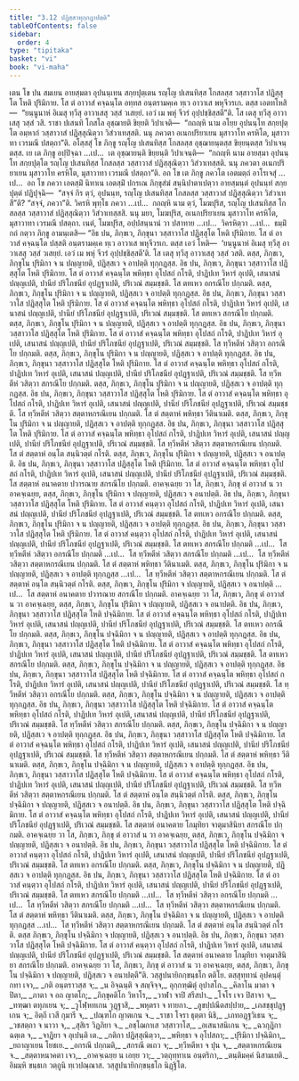 ```yaml
---
title: "3.12 ปฏิสฺสวทุกฺกฏาปตฺติ"
tableOfContents: false
sidebar:
  order: 4
type: "tipitaka"
basket: "vi"
book: "vi-maha"
---
```



<DynamicBreadcrumb />

<Division number="206" book="vi-maha">

<Paragraph number="918" book="vi-maha">
เตน โข ปน สมเยน อายสฺมตา อุปนนฺเทน สกฺยปุตฺเตน รญฺโญ ปเสนทิสฺส โกสลสฺส วสฺสาวาโส ปฏิสฺสุโต โหติ ปุริมิกาย. โส ตํ อาวาสํ คจฺฉนฺโต อทฺทส อนฺตรามคฺเค ทฺเว อาวาเส พหุจีวรเก. ตสฺส เอตทโหสิ—  “ยนฺนูนาหํ อิเมสุ ทฺวีสุ อาวาเสสุ วสฺสํ วเสยฺยํ. เอวํ เม พหุํ จีวรํ อุปฺปชฺชิสฺสตี”ติ. โส เตสุ ทฺวีสุ อาวาเสสุ วสฺสํ วสิ. ราชา ปเสนทิ โกสโล อุชฺฌายติ ขิยฺยติ วิปาเจติ—  “กถญฺหิ นาม อโยฺย อุปนนฺโท สกฺยปุตฺโต อมฺหากํ วสฺสาวาสํ ปฏิสฺสุณิตฺวา วิสํวาเทสฺสติ. นนุ ภควตา อเนกปริยาเยน มุสาวาโท ครหิโต, มุสาวาทา เวรมณี ปสตฺถา”ติ.
</Paragraph>

<Paragraph number="919" book="vi-maha">
อโสฺสสุํ โข ภิกฺขู รญฺโญ ปเสนทิสฺส โกสลสฺส อุชฺฌายนฺตสฺส ขิยฺยนฺตสฺส วิปาเจนฺตสฺส. เย เต ภิกฺขู อปฺปิจฺฉา …เป…  เต อุชฺฌายนฺติ ขิยฺยนฺติ วิปาเจนฺติ—  “กถญฺหิ นาม อายสฺมา อุปนนฺโท สกฺยปุตฺโต รญฺโญ ปเสนทิสฺส โกสลสฺส วสฺสาวาสํ ปฏิสฺสุณิตฺวา วิสํวาเทสฺสติ. นนุ ภควตา อเนกปริยาเยน มุสาวาโท ครหิโต, มุสาวาทา เวรมณี ปสตฺถา”ติ. อถ โข เต ภิกฺขู ภควโต เอตมตฺถํ อาโรเจสุํ …เป…  อถ โข ภควา เอตสฺมิํ นิทาเน เอตสฺมิํ ปกรเณ ภิกฺขุสํฆํ สนฺนิปาตาเปตฺวา อายสฺมนฺตํ อุปนนฺทํ สกฺยปุตฺตํ ปฏิปุจฺฉิ—  “สจฺจํ กิร ตฺวํ, อุปนนฺท, รญฺโญ ปเสนทิสฺส โกสลสฺส วสฺสาวาสํ ปฏิสฺสุณิตฺวา วิสํวาเทสี”ติ? “สจฺจํ, ภควา”ติ. วิครหิ พุทฺโธ ภควา …เป…  กถญฺหิ นาม ตฺวํ, โมฆปุริส, รญฺโญ ปเสนทิสฺส โกสลสฺส วสฺสาวาสํ ปฏิสฺสุณิตฺวา วิสํวาเทสฺสสิ. นนุ มยา, โมฆปุริส, อเนกปริยาเยน มุสาวาโท ครหิโต, มุสาวาทา เวรมณี ปสตฺถา. เนตํ, โมฆปุริส, อปฺปสนฺนานํ วา ปสาทาย …เป…  วิครหิตฺวา …เป…  ธมฺมิํ กถํ กตฺวา ภิกฺขู อามนฺเตสิ—
</Paragraph>

</Division>
<Division number="207" book="vi-maha">

<Paragraph number="920" book="vi-maha">
“อิธ ปน, ภิกฺขเว, ภิกฺขุนา วสฺสาวาโส ปฏิสฺสุโต โหติ ปุริมิกาย. โส ตํ อาวาสํ คจฺฉนฺโต ปสฺสติ อนฺตรามคฺเค ทฺเว อาวาเส พหุจีวรเก. ตสฺส เอวํ โหติ—  ‘ยนฺนูนาหํ อิเมสุ ทฺวีสุ อาวาเสสุ วสฺสํ วเสยฺยํ. เอวํ เม พหุํ จีวรํ อุปฺปชฺชิสฺสตี’ติ. โส เตสุ ทฺวีสุ อาวาเสสุ วสฺสํ วสติ. ตสฺส, ภิกฺขเว, ภิกฺขุโน ปุริมิกา จ น ปญฺญายติ, ปฏิสฺสเว จ อาปตฺติ ทุกฺกฏสฺส.
</Paragraph>

<Paragraph number="921" book="vi-maha">
อิธ ปน, ภิกฺขเว, ภิกฺขุนา วสฺสาวาโส ปฏิสฺสุโต โหติ ปุริมิกาย. โส ตํ อาวาสํ คจฺฉนฺโต พหิทฺธา อุโปสถํ กโรติ, ปาฏิปเท วิหารํ อุเปติ, เสนาสนํ ปญฺญเปติ, ปานียํ ปริโภชนียํ อุปฏฺฐาเปติ, ปริเวณํ สมฺมชฺชติ. โส ตทเหว อกรณีโย ปกฺกมติ. ตสฺส, ภิกฺขเว, ภิกฺขุโน ปุริมิกา จ น ปญฺญายติ, ปฏิสฺสเว จ อาปตฺติ ทุกฺกฏสฺส.
</Paragraph>

<Paragraph number="922" book="vi-maha">
อิธ ปน, ภิกฺขเว, ภิกฺขุนา วสฺสาวาโส ปฏิสฺสุโต โหติ ปุริมิกาย. โส ตํ อาวาสํ คจฺฉนฺโต พหิทฺธา อุโปสถํ กโรติ, ปาฏิปเท วิหารํ อุเปติ, เสนาสนํ ปญฺญเปติ, ปานียํ ปริโภชนียํ อุปฏฺฐาเปติ, ปริเวณํ สมฺมชฺชติ. โส ตทเหว สกรณีโย ปกฺกมติ. ตสฺส, ภิกฺขเว, ภิกฺขุโน ปุริมิกา จ น ปญฺญายติ, ปฏิสฺสเว จ อาปตฺติ ทุกฺกฏสฺส.
</Paragraph>

<Paragraph number="923" book="vi-maha">
อิธ ปน, ภิกฺขเว, ภิกฺขุนา วสฺสาวาโส ปฏิสฺสุโต โหติ ปุริมิกาย. โส ตํ อาวาสํ คจฺฉนฺโต พหิทฺธา อุโปสถํ กโรติ, ปาฏิปเท วิหารํ อุเปติ, เสนาสนํ ปญฺญเปติ, ปานียํ ปริโภชนียํ อุปฏฺฐาเปติ, ปริเวณํ สมฺมชฺชติ. โส ทฺวีหตีหํ วสิตฺวา อกรณีโย ปกฺกมติ. ตสฺส, ภิกฺขเว, ภิกฺขุโน ปุริมิกา จ น ปญฺญายติ, ปฏิสฺสเว จ อาปตฺติ ทุกฺกฏสฺส.
</Paragraph>

<Paragraph number="924" book="vi-maha">
อิธ ปน, ภิกฺขเว, ภิกฺขุนา วสฺสาวาโส ปฏิสฺสุโต โหติ ปุริมิกาย. โส ตํ อาวาสํ คจฺฉนฺโต พหิทฺธา อุโปสถํ กโรติ, ปาฏิปเท วิหารํ อุเปติ, เสนาสนํ ปญฺญเปติ, ปานียํ ปริโภชนียํ อุปฏฺฐาเปติ, ปริเวณํ สมฺมชฺชติ. โส ทฺวีหตีหํ วสิตฺวา สกรณีโย ปกฺกมติ. ตสฺส, ภิกฺขเว, ภิกฺขุโน ปุริมิกา จ น ปญฺญายติ, ปฏิสฺสเว จ อาปตฺติ ทุกฺกฏสฺส.
</Paragraph>

<Paragraph number="925" book="vi-maha">
อิธ ปน, ภิกฺขเว, ภิกฺขุนา วสฺสาวาโส ปฏิสฺสุโต โหติ ปุริมิกาย. โส ตํ อาวาสํ คจฺฉนฺโต พหิทฺธา อุโปสถํ กโรติ, ปาฏิปเท วิหารํ อุเปติ, เสนาสนํ ปญฺญเปติ, ปานียํ ปริโภชนียํ อุปฏฺฐาเปติ, ปริเวณํ สมฺมชฺชติ. โส ทฺวีหตีหํ วสิตฺวา สตฺตาหกรณีเยน ปกฺกมติ. โส ตํ สตฺตาหํ พหิทฺธา วีตินาเมติ. ตสฺส, ภิกฺขเว, ภิกฺขุโน ปุริมิกา จ น ปญฺญายติ, ปฏิสฺสเว จ อาปตฺติ ทุกฺกฏสฺส.
</Paragraph>

<Paragraph number="926" book="vi-maha">
อิธ ปน, ภิกฺขเว, ภิกฺขุนา วสฺสาวาโส ปฏิสฺสุโต โหติ ปุริมิกาย. โส ตํ อาวาสํ คจฺฉนฺโต พหิทฺธา อุโปสถํ กโรติ, ปาฏิปเท วิหารํ อุเปติ, เสนาสนํ ปญฺญเปติ, ปานียํ ปริโภชนียํ อุปฏฺฐาเปติ, ปริเวณํ สมฺมชฺชติ. โส ทฺวีหตีหํ วสิตฺวา สตฺตาหกรณีเยน ปกฺกมติ. โส ตํ สตฺตาหํ อนฺโต สนฺนิวตฺตํ กโรติ. ตสฺส, ภิกฺขเว, ภิกฺขุโน ปุริมิกา จ ปญฺญายติ, ปฏิสฺสเว จ อนาปตฺติ.
</Paragraph>

<Paragraph number="927" book="vi-maha">
อิธ ปน, ภิกฺขเว, ภิกฺขุนา วสฺสาวาโส ปฏิสฺสุโต โหติ ปุริมิกาย. โส ตํ อาวาสํ คจฺฉนฺโต พหิทฺธา อุโปสถํ กโรติ, ปาฏิปเท วิหารํ อุเปติ, เสนาสนํ ปญฺญเปติ, ปานียํ ปริโภชนียํ อุปฏฺฐาเปติ, ปริเวณํ สมฺมชฺชติ. โส สตฺตาหํ อนาคตาย ปวารณาย สกรณีโย ปกฺกมติ. อาคจฺเฉยฺย วา โส, ภิกฺขเว, ภิกฺขุ ตํ อาวาสํ น วา อาคจฺเฉยฺย, ตสฺส, ภิกฺขเว, ภิกฺขุโน ปุริมิกา จ ปญฺญายติ, ปฏิสฺสเว จ อนาปตฺติ.
</Paragraph>

<Paragraph number="928" book="vi-maha">
อิธ ปน, ภิกฺขเว, ภิกฺขุนา วสฺสาวาโส ปฏิสฺสุโต โหติ ปุริมิกาย. โส ตํ อาวาสํ คนฺตฺวา อุโปสถํ กโรติ, ปาฏิปเท วิหารํ อุเปติ, เสนาสนํ ปญฺญเปติ, ปานียํ ปริโภชนียํ อุปฏฺฐาเปติ, ปริเวณํ สมฺมชฺชติ. โส ตทเหว อกรณีโย ปกฺกมติ. ตสฺส, ภิกฺขเว, ภิกฺขุโน ปุริมิกา จ น ปญฺญายติ, ปฏิสฺสเว จ อาปตฺติ ทุกฺกฏสฺส.
</Paragraph>

<Paragraph number="929" book="vi-maha">
อิธ ปน, ภิกฺขเว, ภิกฺขุนา วสฺสาวาโส ปฏิสฺสุโต โหติ ปุริมิกาย. โส ตํ อาวาสํ คนฺตฺวา อุโปสถํ กโรติ, ปาฏิปเท วิหารํ อุเปติ, เสนาสนํ ปญฺญเปติ, ปานียํ ปริโภชนียํ อุปฏฺฐาเปติ, ปริเวณํ สมฺมชฺชติ. โส ตทเหว สกรณีโย ปกฺกมติ …เป…  โส ทฺวีหตีหํ วสิตฺวา อกรณีโย ปกฺกมติ …เป…  โส ทฺวีหตีหํ วสิตฺวา สกรณีโย ปกฺกมติ …เป…  โส ทฺวีหตีหํ วสิตฺวา สตฺตาหกรณีเยน ปกฺกมติ. โส ตํ สตฺตาหํ พหิทฺธา วีตินาเมติ. ตสฺส, ภิกฺขเว, ภิกฺขุโน ปุริมิกา จ น ปญฺญายติ, ปฏิสฺสเว จ อาปตฺติ ทุกฺกฏสฺส …เป…  โส ทฺวีหตีหํ วสิตฺวา สตฺตาหกรณีเยน ปกฺกมติ. โส ตํ สตฺตาหํ อนฺโต สนฺนิวตฺตํ กโรติ. ตสฺส, ภิกฺขเว, ภิกฺขุโน ปุริมิกา จ ปญฺญายติ, ปฏิสฺสเว จ อนาปตฺติ …เป…  โส สตฺตาหํ อนาคตาย ปวารณาย สกรณีโย ปกฺกมติ. อาคจฺเฉยฺย วา โส, ภิกฺขเว, ภิกฺขุ ตํ อาวาสํ น วา อาคจฺเฉยฺย, ตสฺส, ภิกฺขเว, ภิกฺขุโน ปุริมิกา จ ปญฺญายติ, ปฏิสฺสเว จ อนาปตฺติ.
</Paragraph>

</Division>
<Division number="208" book="vi-maha">

<Paragraph number="930" book="vi-maha">
อิธ ปน, ภิกฺขเว, ภิกฺขุนา วสฺสาวาโส ปฏิสฺสุโต โหติ ปจฺฉิมิกาย. โส ตํ อาวาสํ คจฺฉนฺโต พหิทฺธา อุโปสถํ กโรติ, ปาฏิปเท วิหารํ อุเปติ, เสนาสนํ ปญฺญเปติ, ปานียํ ปริโภชนียํ อุปฏฺฐาเปติ, ปริเวณํ สมฺมชฺชติ. โส ตทเหว อกรณีโย ปกฺกมติ. ตสฺส, ภิกฺขเว, ภิกฺขุโน ปจฺฉิมิกา จ น ปญฺญายติ, ปฏิสฺสเว จ อาปตฺติ ทุกฺกฏสฺส.
</Paragraph>

<Paragraph number="931" book="vi-maha">
อิธ ปน, ภิกฺขเว, ภิกฺขุนา วสฺสาวาโส ปฏิสฺสุโต โหติ ปจฺฉิมิกาย. โส ตํ อาวาสํ คจฺฉนฺโต พหิทฺธา อุโปสถํ กโรติ, ปาฏิปเท วิหารํ อุเปติ, เสนาสนํ ปญฺญเปติ, ปานียํ ปริโภชนียํ อุปฏฺฐาเปติ, ปริเวณํ สมฺมชฺชติ. โส ตทเหว สกรณีโย ปกฺกมติ. ตสฺส, ภิกฺขเว, ภิกฺขุโน ปจฺฉิมิกา จ น ปญฺญายติ, ปฏิสฺสเว จ อาปตฺติ ทุกฺกฏสฺส.
</Paragraph>

<Paragraph number="932" book="vi-maha">
อิธ ปน, ภิกฺขเว, ภิกฺขุนา วสฺสาวาโส ปฏิสฺสุโต โหติ ปจฺฉิมิกาย. โส ตํ อาวาสํ คจฺฉนฺโต พหิทฺธา อุโปสถํ กโรติ, ปาฏิปเท วิหารํ อุเปติ, เสนาสนํ ปญฺญเปติ, ปานียํ ปริโภชนียํ อุปฏฺฐาเปติ, ปริเวณํ สมฺมชฺชติ. โส ทฺวีหตีหํ วสิตฺวา อกรณีโย ปกฺกมติ. ตสฺส, ภิกฺขเว, ภิกฺขุโน ปจฺฉิมิกา จ น ปญฺญายติ, ปฏิสฺสเว จ อาปตฺติ ทุกฺกฏสฺส.
</Paragraph>

<Paragraph number="933" book="vi-maha">
อิธ ปน, ภิกฺขเว, ภิกฺขุนา วสฺสาวาโส ปฏิสฺสุโต โหติ ปจฺฉิมิกาย. โส ตํ อาวาสํ คจฺฉนฺโต พหิทฺธา อุโปสถํ กโรติ, ปาฏิปเท วิหารํ อุเปติ, เสนาสนํ ปญฺญเปติ, ปานียํ ปริโภชนียํ อุปฏฺฐาเปติ, ปริเวณํ สมฺมชฺชติ. โส ทฺวีหตีหํ วสิตฺวา สกรณีโย ปกฺกมติ. ตสฺส, ภิกฺขเว, ภิกฺขุโน ปจฺฉิมิกา จ น ปญฺญายติ, ปฏิสฺสเว จ อาปตฺติ ทุกฺกฏสฺส.
</Paragraph>

<Paragraph number="934" book="vi-maha">
อิธ ปน, ภิกฺขเว, ภิกฺขุนา วสฺสาวาโส ปฏิสฺสุโต โหติ ปจฺฉิมิกาย. โส ตํ อาวาสํ คจฺฉนฺโต พหิทฺธา อุโปสถํ กโรติ, ปาฏิปเท วิหารํ อุเปติ, เสนาสนํ ปญฺญเปติ, ปานียํ ปริโภชนียํ อุปฏฺฐาเปติ, ปริเวณํ สมฺมชฺชติ. โส ทฺวีหตีหํ วสิตฺวา สตฺตาหกรณีเยน ปกฺกมติ. โส ตํ สตฺตาหํ พหิทฺธา วีตินาเมติ. ตสฺส, ภิกฺขเว, ภิกฺขุโน ปจฺฉิมิกา จ น ปญฺญายติ, ปฏิสฺสเว จ อาปตฺติ ทุกฺกฏสฺส.
</Paragraph>

<Paragraph number="935" book="vi-maha">
อิธ ปน, ภิกฺขเว, ภิกฺขุนา วสฺสาวาโส ปฏิสฺสุโต โหติ ปจฺฉิมิกาย. โส ตํ อาวาสํ คจฺฉนฺโต พหิทฺธา อุโปสถํ กโรติ, ปาฏิปเท วิหารํ อุเปติ, เสนาสนํ ปญฺญเปติ, ปานียํ ปริโภชนียํ อุปฏฺฐาเปติ, ปริเวณํ สมฺมชฺชติ. โส ทฺวีหตีหํ วสิตฺวา สตฺตาหกรณีเยน ปกฺกมติ. โส ตํ สตฺตาหํ อนฺโต สนฺนิวตฺตํ กโรติ. ตสฺส, ภิกฺขเว, ภิกฺขุโน ปจฺฉิมิกา จ ปญฺญายติ, ปฏิสฺสเว จ อนาปตฺติ.
</Paragraph>

<Paragraph number="936" book="vi-maha">
อิธ ปน, ภิกฺขเว, ภิกฺขุนา วสฺสาวาโส ปฏิสฺสุโต โหติ ปจฺฉิมิกาย. โส ตํ อาวาสํ คจฺฉนฺโต พหิทฺธา อุโปสถํ กโรติ, ปาฏิปเท วิหารํ อุเปติ, เสนาสนํ ปญฺญเปติ, ปานียํ ปริโภชนียํ อุปฏฺฐาเปติ, ปริเวณํ สมฺมชฺชติ. โส สตฺตาหํ อนาคตาย โกมุทิยา จาตุมาสินิยา สกรณีโย ปกฺกมติ. อาคจฺเฉยฺย วา โส, ภิกฺขเว, ภิกฺขุ ตํ อาวาสํ น วา อาคจฺเฉยฺย, ตสฺส, ภิกฺขเว, ภิกฺขุโน ปจฺฉิมิกา จ ปญฺญายติ, ปฏิสฺสเว จ อนาปตฺติ.
</Paragraph>

<Paragraph number="937" book="vi-maha">
อิธ ปน, ภิกฺขเว, ภิกฺขุนา วสฺสาวาโส ปฏิสฺสุโต โหติ ปจฺฉิมิกาย. โส ตํ อาวาสํ คนฺตฺวา อุโปสถํ กโรติ, ปาฏิปเท วิหารํ อุเปติ, เสนาสนํ ปญฺญเปติ, ปานียํ ปริโภชนียํ อุปฏฺฐาเปติ, ปริเวณํ สมฺมชฺชติ. โส ตทเหว อกรณีโย ปกฺกมติ. ตสฺส, ภิกฺขเว, ภิกฺขุโน ปจฺฉิมิกา จ น ปญฺญายติ, ปฏิสฺสเว จ อาปตฺติ ทุกฺกฏสฺส.
</Paragraph>

<Paragraph number="938" book="vi-maha">
อิธ ปน, ภิกฺขเว, ภิกฺขุนา วสฺสาวาโส ปฏิสฺสุโต โหติ ปจฺฉิมิกาย. โส ตํ อาวาสํ คนฺตฺวา อุโปสถํ กโรติ, ปาฏิปเท วิหารํ อุเปติ, เสนาสนํ ปญฺญเปติ, ปานียํ ปริโภชนียํ อุปฏฺฐาเปติ, ปริเวณํ สมฺมชฺชติ. โส ตทเหว สกรณีโย ปกฺกมติ …เป…  โส ทฺวีหตีหํ วสิตฺวา อกรณีโย ปกฺกมติ …เป…  โส ทฺวีหตีหํ วสิตฺวา สกรณีโย ปกฺกมติ …เป…  โส ทฺวีหตีหํ วสิตฺวา สตฺตาหกรณีเยน ปกฺกมติ. โส ตํ สตฺตาหํ พหิทฺธา วีตินาเมติ. ตสฺส, ภิกฺขเว, ภิกฺขุโน ปจฺฉิมิกา จ น ปญฺญายติ, ปฏิสฺสเว จ อาปตฺติ ทุกฺกฏสฺส …เป…  โส ทฺวีหตีหํ วสิตฺวา สตฺตาหกรณีเยน ปกฺกมติ. โส ตํ สตฺตาหํ อนฺโต สนฺนิวตฺตํ กโรติ. ตสฺส ภิกฺขเว, ภิกฺขุโน ปจฺฉิมิกา จ ปญฺญายติ, ปฏิสฺสเว จ อนาปตฺติ.
</Paragraph>

<Paragraph number="939" book="vi-maha">
อิธ ปน, ภิกฺขเว, ภิกฺขุนา วสฺสาวาโส ปฏิสฺสุโต โหติ ปจฺฉิมิกาย. โส ตํ อาวาสํ คนฺตฺวา อุโปสถํ กโรติ, ปาฏิปเท วิหารํ อุเปติ, เสนาสนํ ปญฺญเปติ, ปานียํ ปริโภชนียํ อุปฏฺฐาเปติ, ปริเวณํ สมฺมชฺชติ. โส สตฺตาหํ อนาคตาย โกมุทิยา จาตุมาสินิยา สกรณีโย ปกฺกมติ. อาคจฺเฉยฺย วา โส, ภิกฺขเว, ภิกฺขุ ตํ อาวาสํ น วา อาคจฺเฉยฺย, ตสฺส, ภิกฺขเว, ภิกฺขุโน ปจฺฉิมิกา จ ปญฺญายติ, ปฏิสฺสเว จ อนาปตฺตี”ติ.

</Paragraph>
</Division>

<Paragraph number="940" type="center" book="vi-maha">
วสฺสูปนายิกกฺขนฺธโก ตติโย.



</Paragraph>

<Paragraph number="941" type="center" book="vi-maha">
ตสฺสุทฺทานํ


</Paragraph>

<Paragraph number="942" book="vi-maha">
อุปคนฺตุํ กทา เจว,_  
_กติ อนฺตราวสฺส จ;_  
_น อิจฺฉนฺติ จ สญฺจิจฺจ,_  
อุกฺกฑฺฒิตุํ อุปาสโก._  

</Paragraph>

<Paragraph number="943" type="verses" book="vi-maha">
_คิลาโน มาตา จ ปิตา,_  
_ภาตา จ อถ ญาตโก;_  
_ภิกฺขุคติโก วิหาโร,_  
_วาฬา จาปิ สรีสปา._  

</Paragraph>

<Paragraph number="944" type="verses" book="vi-maha">
_โจโร เจว ปิสาจา จ,_  
_ทฑฺฒา ตทุภเยน จ;_  
_วูโฬฺหทเกน วุฏฺฐาสิ,_  
_พหุตรา จ ทายกา._  

</Paragraph>

<Paragraph number="945" type="verses" book="vi-maha">
_ลูขปฺปณีตสปฺปาย,_  
_เภสชฺชุปฏฺฐเกน จ;_  
อิตฺถี เวสี กุมารี จ,_  
_ปณฺฑโก ญาตเกน จ._  

</Paragraph>

<Paragraph number="946" type="verses" book="vi-maha">
_ราชา โจรา ธุตฺตา นิธิ,_  
_เภทอฏฺฐวิเธน จ;_  
_วชสตฺถา จ นาวา จ,_  
_สุสิเร วิฏภิยา จ._  

</Paragraph>

<Paragraph number="947" type="verses" book="vi-maha">
_อชฺโฌกาเส วสฺสาวาโส,_  
_อเสนาสนิเกน จ;_  
_ฉวกุฏิกา ฉตฺเต จ,_  
_จาฏิยา จ อุเปนฺติ เต._  

</Paragraph>

<Paragraph number="948" type="verses" book="vi-maha">
_กติกา ปฏิสฺสุณิตฺวา,_  
_พหิทฺธา จ อุโปสถา;_  
_ปุริมิกา ปจฺฉิมิกา,_  
_ยถาญาเยน โยชเย._  

</Paragraph>

<Paragraph number="949" type="verses" book="vi-maha">
_อกรณี ปกฺกมติ,_  
_สกรณี ตเถว จ;_  
_ทฺวีหตีหา จ ปุน จ,_  
_สตฺตาหกรณีเยน จ._  

</Paragraph>

<Paragraph number="950" type="verses" book="vi-maha">
_สตฺตาหนาคตา เจว,_  
_อาคจฺเฉยฺย น เอยฺย วา;_  
_วตฺถุทฺทาเน อนฺตริกา,_  
_ตนฺติมคฺคํ นิสามเยติ._  


</Paragraph>

<Paragraph number="951" type="center" book="vi-maha">
อิมมฺหิ ขนฺธเก วตฺถูนิ ทฺเวปณฺณาส.



</Paragraph>

<Paragraph number="952" type="center" book="vi-maha">
วสฺสูปนายิกกฺขนฺธโก นิฏฺฐิโต.
</Paragraph>
